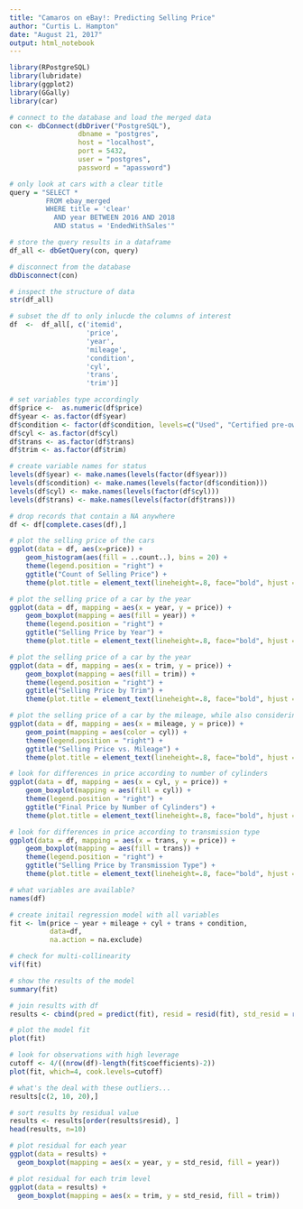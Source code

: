 ```yaml
---
title: "Camaros on eBay!: Predicting Selling Price"
author: "Curtis L. Hampton"
date: "August 21, 2017"
output: html_notebook
---
```


```r
library(RPostgreSQL)
library(lubridate)
library(ggplot2)
library(GGally)
library(car)
```

```r
# connect to the database and load the merged data
con <- dbConnect(dbDriver("PostgreSQL"), 
                 dbname = "postgres",
                 host = "localhost", 
                 port = 5432,
                 user = "postgres", 
                 password = "apassword")

# only look at cars with a clear title
query = "SELECT * 
         FROM ebay_merged 
         WHERE title = 'clear'
           AND year BETWEEN 2016 AND 2018
           AND status = 'EndedWithSales'"

# store the query results in a dataframe
df_all <- dbGetQuery(con, query)

# disconnect from the database
dbDisconnect(con)
```

```r
# inspect the structure of data
str(df_all)
```

```r
# subset the df to only inlucde the columns of interest
df  <-  df_all[, c('itemid', 
                   'price', 
                   'year', 
                   'mileage', 
                   'condition', 
                   'cyl', 
                   'trans',
                   'trim')]
```

```r
# set variables type accordingly
df$price <-  as.numeric(df$price)
df$year <- as.factor(df$year)
df$condition <- factor(df$condition, levels=c("Used", "Certified pre-owned", "New"), ordered=FALSE)
df$cyl <- as.factor(df$cyl)
df$trans <- as.factor(df$trans)
df$trim <- as.factor(df$trim)
```

```r
# create variable names for status
levels(df$year) <- make.names(levels(factor(df$year)))
levels(df$condition) <- make.names(levels(factor(df$condition)))
levels(df$cyl) <- make.names(levels(factor(df$cyl)))
levels(df$trans) <- make.names(levels(factor(df$trans)))
```

```r
# drop records that contain a NA anywhere
df <- df[complete.cases(df),]
```

```r
# plot the selling price of the cars
ggplot(data = df, aes(x=price)) + 
    geom_histogram(aes(fill = ..count..), bins = 20) + 
    theme(legend.position = "right") + 
    ggtitle("Count of Selling Price") + 
    theme(plot.title = element_text(lineheight=.8, face="bold", hjust = 0.5))
```

```r
# plot the selling price of a car by the year
ggplot(data = df, mapping = aes(x = year, y = price)) + 
    geom_boxplot(mapping = aes(fill = year)) +
    theme(legend.position = "right") +
    ggtitle("Selling Price by Year") + 
    theme(plot.title = element_text(lineheight=.8, face="bold", hjust = 0.5))
```


```r
# plot the selling price of a car by the year
ggplot(data = df, mapping = aes(x = trim, y = price)) + 
    geom_boxplot(mapping = aes(fill = trim)) +
    theme(legend.position = "right") +
    ggtitle("Selling Price by Trim") + 
    theme(plot.title = element_text(lineheight=.8, face="bold", hjust = 0.5))
```


```r
# plot the selling price of a car by the mileage, while also considering number of cylinders
ggplot(data = df, mapping = aes(x = mileage, y = price)) + 
    geom_point(mapping = aes(color = cyl)) +
    theme(legend.position = "right") +
    ggtitle("Selling Price vs. Mileage") + 
    theme(plot.title = element_text(lineheight=.8, face="bold", hjust = 0.5))
```


```r
# look for differences in price according to number of cylinders
ggplot(data = df, mapping = aes(x = cyl, y = price)) +
    geom_boxplot(mapping = aes(fill = cyl)) + 
    theme(legend.position = "right") +
    ggtitle("Final Price by Number of Cylinders") + 
    theme(plot.title = element_text(lineheight=.8, face="bold", hjust = 0.5))
```

```r
# look for differences in price according to transmission type
ggplot(data = df, mapping = aes(x = trans, y = price)) +
    geom_boxplot(mapping = aes(fill = trans)) + 
    theme(legend.position = "right") +
    ggtitle("Selling Price by Transmission Type") + 
    theme(plot.title = element_text(lineheight=.8, face="bold", hjust = 0.5))
```

```r
# what variables are available?
names(df)
```

```r
# create initail regression model with all variables
fit <- lm(price ~ year + mileage + cyl + trans + condition, 
          data=df, 
          na.action = na.exclude)
```

```r
# check for multi-collinearity
vif(fit)
```

```r
# show the results of the model
summary(fit)
```

```r
# join results with df
results <- cbind(pred = predict(fit), resid = resid(fit), std_resid = rstandard(fit), df)
```

```r
# plot the model fit
plot(fit)
```

```r
# look for observations with high leverage
cutoff <- 4/((nrow(df)-length(fit$coefficients)-2))
plot(fit, which=4, cook.levels=cutoff)
```

```r
# what's the deal with these outliers...
results[c(2, 10, 20),]
```

```r
# sort results by residual value
results <- results[order(results$resid), ]
head(results, n=10)
```

```r
# plot residual for each year
ggplot(data = results) +
  geom_boxplot(mapping = aes(x = year, y = std_resid, fill = year))
```

```r
# plot residual for each trim level
ggplot(data = results) +
  geom_boxplot(mapping = aes(x = trim, y = std_resid, fill = trim))
```